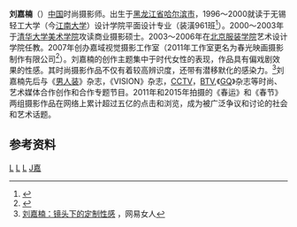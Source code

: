 {{disputed}}
'''刘嘉楠'''（{{bd|1977年|||}}）[[中国|中国]]时尚摄影师。出生于[[黑龙江省|黑龙江省]][[哈尔滨市|哈尔滨市]]，1996～2000就读于无锡轻工大学（今[[江南大学|江南大学]]）设计学院平面设计专业（装潢961班<ref>{{Cite web |url=http://test3.jiangnan.edu.cn/People/xy/19912000jxy/index.shtml |title=江南大学设计学院校友 |accessdate=2016-08-05 |archive-date=2016-09-20 |archive-url=https://web.archive.org/web/20160920130416/http://test3.jiangnan.edu.cn/People/xy/19912000jxy/index.shtml |dead-url=no }}</ref>）。2000～2003年于[[清华大学|清华大学]][[清华大学美术学院|美术学院]]攻读商业摄影硕士。2003～2006年在[[北京服装学院|北京服装学院]]艺术设计学院任教。2007年创办嘉域视觉摄影工作室（2011年工作室更名为春光映画摄影制作有限公司<ref>{{Cite web |url=http://www.takefoto.cn/viewnews-677942.html |title=北晚新视觉 |accessdate=2016-08-05 |archive-date=2016-08-19 |archive-url=https://web.archive.org/web/20160819233143/http://www.takefoto.cn/viewnews-677942.html |dead-url=no }}</ref>）。刘嘉楠的创作主题集中于时代女性的表现，作品具有偏戏剧效果的性感。其时尚摄影作品不仅有着较高辨识度，还带有潜移默化的感染力。<ref>[http://fashion.163.com/11/0602/00/75GJAE4U00264L7K.html 刘嘉楠：镜头下的定制性感] {{Wayback|url=http://fashion.163.com/11/0602/00/75GJAE4U00264L7K.html |date=20181004182705 }}，网易女人</ref>刘嘉楠先后与《[[男人装|男人装]]》杂志，《VISION》杂志，[[中国中央电视台|CCTV]]，[[北京电视台|BTV]],《[[GQ|GQ]]》杂志等时尚、艺术媒体合作创作和合作专题节目。2011年和2015年拍摄的《春运》和《春节》两组摄影作品在网络上累计超过五亿的点击和浏览{{dubious}}，成为被广泛争议和讨论的社会和艺术话题。

==参考资料==
{{reflist}}
[[Category:清华大学校友|L]]
[[Category:中华人民共和国摄影师|L]]
[[Category:哈尔滨人|L]]
[[Category:刘姓|J嘉]]